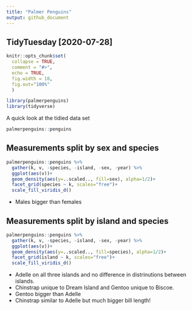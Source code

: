 ```yaml
---
title: "Palmer Penguins"
output: github_document
---
```

## TidyTuesday [2020-07-28]
```r
knitr::opts_chunk$set(
  collapse = TRUE,
  comment = "#>",
  echo = TRUE, 
  fig.width = 10,
  fig.out="100%"
  )
```

```r
library(palmerpenguins)
library(tidyverse)
```

A quick look at the tidied data set
```r
palmerpenguins::penguins
```

## Measurements split by sex and species
```r
palmerpenguins::penguins %>%  
  gather(k, v, -species, -island, -sex, -year) %>% 
  ggplot(aes(v))+
  geom_density(aes(y=..scaled.., fill=sex), alpha=1/2)+
  facet_grid(species ~ k, scales="free")+
  scale_fill_viridis_d()
```
* Males bigger than females


## Measurements split by island and species
```r
palmerpenguins::penguins %>%  
  gather(k, v, -species, -island, -sex, -year) %>% 
  ggplot(aes(v))+
  geom_density(aes(y=..scaled.., fill=species), alpha=1/2)+
  facet_grid(island ~ k, scales="free")+
  scale_fill_viridis_d()
```

* Adelle on all three islands and no difference in distrinutions between islands. 
* Chinstrap unique to Dream Island and Gentoo unique to Biscoe. 
* Gentoo bigger than Adelle
* Chinstrap similar to Adelle but much bigger bill length!

